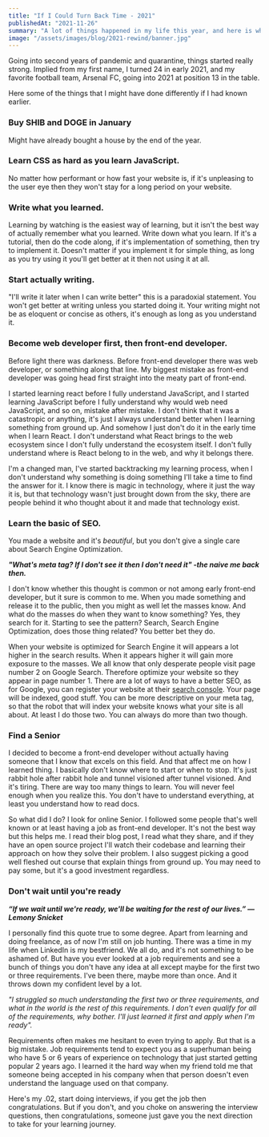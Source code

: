 ```yaml
---
title: "If I Could Turn Back Time - 2021"
publishedAt: "2021-11-26"
summary: "A lot of things happened in my life this year, and here is what I wish I learned earlier or done earlier in 2021"
image: "/assets/images/blog/2021-rewind/banner.jpg"
---
```


Going into second years of pandemic and quarantine, things started really strong.
Implied from my first name, I turned 24 in early 2021,
and my favorite football team, Arsenal FC, going into 2021 at position 13 in the table.

Here some of the things that I might have done differently if I had known earlier.

### Buy SHIB and DOGE in January

Might have already bought a house by the end of the year.

### Learn CSS as hard as you learn JavaScript.

No matter how performant or how fast your website is, if it's unpleasing to the user eye
then they won't stay for a long period on your website.

### Write what you learned.

Learning by watching is the easiest way of learning, but it isn't the best way of actually
remember what you learned. Write down what you learn. If it's a tutorial, then do the code along,
if it's implementation of something, then try to implement it. Doesn't matter if you implement it for
simple thing, as long as you try using it you'll get better at it then not using it at all.

### Start actually writing.

"I'll write it later when I can write better" this is a paradoxial statement. You won't get better at writing unless you started doing it.
Your writing might not be as eloquent or concise as others, it's enough as long as you understand it.

### Become web developer first, then front-end developer.

Before light there was darkness. Before front-end developer there was web developer, or something along that line.
My biggest mistake as front-end developer was going head first straight into the meaty part of front-end.

I started learning react before I fully understand JavaScript, and I started learning JavaScript before I fully understand
why would web need JavaScript, and so on, mistake after mistake. I don't think that it was a catastropic or anything, it's just
I always understand better when I learning something from ground up. And somehow I just don't do it in the early time when I learn React.
I don't understand what React brings to the web ecosystem since I don't fully understand the ecosystem itself.
I don't fully understand where is React belong to in the web, and why it belongs there.

I'm a changed man, I've started backtracking my learning process, when I don't understand why something is doing something
I'll take a time to find the answer for it. I know there is magic in technology, where it just the way it is, but that technology
wasn't just brought down from the sky, there are people behind it who thought about it and made that technology exist.

### Learn the basic of SEO.

You made a website and it's _beautiful_, but you don't give a single care about Search Engine Optimization.

**_"What's meta tag? If I don't see it then I don't need it" -the naive me back then._**

I don't know whether this thought is common or not among early front-end developer, but it sure is common to me.
When you made something and release it to the public, then you might as well let the masses know.
And what do the masses do when they want to know something? Yes, they search for it.
Starting to see the pattern? Search, Search Engine Optimization, does those thing related?
You better bet they do.

When your website is optimized for Search Engine it will appears a lot higher in the search results.
When it appears higher it will gain more exposure to the masses.
We all know that only desperate people visit page number 2 on Google Search.
Therefore optimize your website so they appear in page number 1.
There are a lot of ways to have a better SEO, as for Google, you can register your website at their [search console](https://search.google.com/search-console/about).
Your page will be indexed, good stuff. You can be more descriptive on your meta tag,
so that the robot that will index your website knows what your site is all about.
At least I do those two. You can always do more than two though.

### Find a Senior

I decided to become a front-end developer without actually having someone that I know that excels on this field.
And that affect me on how I learned thing. I basically don't know where to start or when to stop.
It's just rabbit hole after rabbit hole and tunnel visioned after tunnel visioned.
And it's tiring. There are way too many things to learn. You will never feel enough when you realize this.
You don't have to understand everything, at least you understand how to read docs.

So what did I do? I look for online Senior.
I followed some people that's well known or at least having a job as front-end developer.
It's not the best way but this helps me. I read their blog post, I read what they share,
and if they have an open source project I'll watch their codebase and learning their approach on how they solve their problem.
I also suggest picking a good well fleshed out course that explain things from ground up.
You may need to pay some, but it's a good investment regardless.

### Don't wait until you're ready

**_“If we wait until we're ready, we'll be waiting for the rest of our lives.” ― Lemony Snicket_**

I personally find this quote true to some degree.
Apart from learning and doing freelance, as of now I'm still on job hunting.
There was a time in my life when LinkedIn is my bestfriend. We all do, and it's not something to be ashamed of.
But have you ever looked at a job requirements and see a bunch of things you don't have any idea at all except maybe for the first two or three requirements.
I've been there, maybe more than once. And it throws down my confident level by a lot.<br/>

_"I struggled so much understanding the first two or three requirements, and what in the world is the rest of this requirements. I don't even qualify for all of the requirements, why bother. I'll just learned it first and apply when I'm ready"._

Requirements often makes me hesitant to even trying to apply.
But that is a big mistake. Job requirements tend to expect you as a superhuman being who have 5 or 6 years of experience on technology that just started getting popular 2 years ago.
I learned it the hard way when my friend told me that someone being accepted in his company when that person doesn't even understand the language used on that company.

Here's my .02, start doing interviews, if you get the job then congratulations.
But if you don't, and you choke on answering the interview questions, then congratulations,
someone just gave you the next direction to take for your learning journey.
